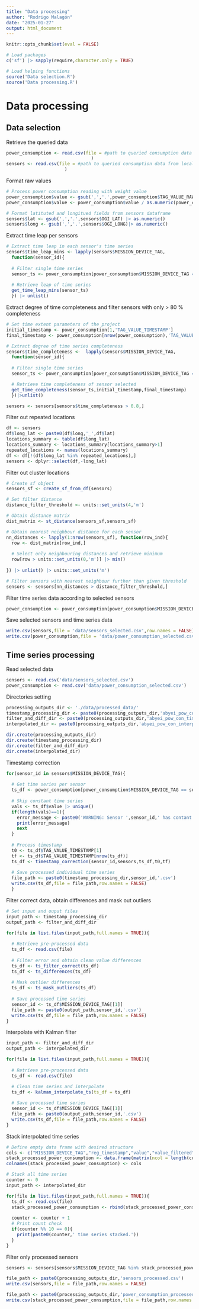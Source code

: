 ```yaml
---
title: "Data processing"
author: "Rodrigo Malagón"
date: "2025-01-27"
output: html_document
---
```


```r
knitr::opts_chunk$set(eval = FALSE)

# Load packages
c('sf') |> sapply(require,character.only = TRUE)

# Load helping functions
source('Data selection.R')
source('Data processing.R')
```

# Data processing


## Data selection
Retrieve the queried data
```r
power_consumption <- read.csv(file = #path to queried consumption data from local SQL database
                                )
sensors <- read.csv(file = #path to queried consumption data from local SQL database
                      )
```

Format raw values
```r
# Process power consumption reading with weight value
power_consumption$value <- gsub(',','.',power_consumption$TAG_VALUE_RAW)|> as.numeric()
power_consumption$value <- power_consumption$value / as.numeric(power_consumption$TAG_WEIGHT)

# Format latituted and longitued fields from sensors dataframe
sensors$lat <- gsub(',','.',sensors$OGI_LAT) |> as.numeric()
sensors$long <- gsub(',','.',sensors$OGI_LONG)|> as.numeric()
```

Extract time leap per sensors
```r
# Extract time leap in each sensor's time series
sensors$time_leap_mins <- lapply(sensors$MISSION_DEVICE_TAG,
  function(sensor_id){
  
  # Filter single time series
  sensor_ts <- power_consumption[power_consumption$MISSION_DEVICE_TAG == sensor_id,]
  
  # Retrieve leap of time series
  get_time_leap_mins(sensor_ts)
  }) |> unlist()
```

Extract degree of time completeness and filter sensors with only > 80 % completeness
```r
# Set time extent parameters of the project
initial_timestamp <- power_consumption[1,'TAG_VALUE_TIMESTAMP']
final_timestamp <- power_consumption[nrow(power_consumption),'TAG_VALUE_TIMESTAMP']

# Extract degree of time series completeness
sensors$time_completeness <-  lapply(sensors$MISSION_DEVICE_TAG,
  function(sensor_id){
  
  # Filter single time series
  sensor_ts <- power_consumption[power_consumption$MISSION_DEVICE_TAG == sensor_id,]

  # Retrieve time completeness of sensor selected
  get_time_completeness(sensor_ts,initial_timestamp,final_timestamp)
  })|>unlist()

sensors <- sensors[sensors$time_completeness > 0.8,]
```

Filter out repeated locations
```r
df <- sensors
df$long_lat <- paste0(df$long,'_',df$lat)
locations_summary <- table(df$long_lat)
locations_summary <- locations_summary[locations_summary>1]
repeated_locations <- names(locations_summary)
df <- df[!(df$long_lat %in% repeated_locations),]
sensors <- dplyr::select(df,-long_lat)
```

Filter out cluster locations
```r
# Create sf object
sensors_sf <- create_sf_from_df(sensors)

# Set filter distance
distance_filter_threshold <- units::set_units(4,'m')

# Obtain distance matrix 
dist_matrix <- st_distance(sensors_sf,sensors_sf)

# Obtain nearest neighbour distance for each sensor
nn_distances <- lapply(1:nrow(sensors_sf), function(row_ind){
  row <- dist_matrix[row_ind,]
  
  # Select only neighbouring distances and retrieve minimum
  row[row > units::set_units(0,'m')] |> min()
  
}) |> unlist() |> units::set_units('m')

# Filter sensors with nearest neighbour further than given threshold
sensors <- sensors[nn_distances > distance_filter_threshold,]
```


Filter time series data according to selected sensors
```r
power_consumption <- power_consumption[power_consumption$MISSION_DEVICE_TAG %in% sensors$MISSION_DEVICE_TAG,]
```


Save selected sensors and time series data
```r
write.csv(sensors,file = 'data/sensors_selected.csv',row.names = FALSE)
write.csv(power_consumption,file = 'data/power_consumption_selected.csv',row.names = FALSE)
```




## Time series processing
Read selected data
```r
sensors <- read.csv('data/sensors_selected.csv')
power_consumption <- read.csv('data/power_consumption_selected.csv')
```



Directories setting
```r
processing_outputs_dir <- './data/processed_data/'
timestamp_processing_dir <- paste0(processing_outputs_dir,'abyei_pow_con_processed_timestamp/')
filter_and_diff_dir <- paste0(processing_outputs_dir,'abyei_pow_con_time_series_diffs/')
interpolated_dir <- paste0(processing_outputs_dir,'abyei_pow_con_interpolated_time_series_diffs/')

dir.create(processing_outputs_dir)
dir.create(timestamp_processing_dir)
dir.create(filter_and_diff_dir)
dir.create(interpolated_dir)
```


Timestamp correction
```r
for(sensor_id in sensors$MISSION_DEVICE_TAG){
  
  # Get time series per sensor
  ts_df <- power_consumption[power_consumption$MISSION_DEVICE_TAG == sensor_id,]
  
  # Skip constant time series
  vals <- ts_df$value |> unique() 
  if(length(vals)==1){
    error_message <- paste0('WARNING: Sensor ',sensor_id,' has contant values! Time series skipped.')
    print(error_message)
    next
  }
  
  # Process timestamp
  t0 <- ts_df$TAG_VALUE_TIMESTAMP[1]
  tf <- ts_df$TAG_VALUE_TIMESTAMP[nrow(ts_df)]
  ts_df <- timestamp_correction(sensor_id,sensors,ts_df,t0,tf)
  
  # Save processed individual time series
  file_path <- paste0(timestamp_processing_dir,sensor_id,'.csv')
  write.csv(ts_df,file = file_path,row.names = FALSE)
  }
```

Filter correct data, obtain differences and mask out outliers
```r
# Set input and ouput files
input_path <- timestamp_processing_dir
output_path <- filter_and_diff_dir

for(file in list.files(input_path,full.names = TRUE)){
  
  # Retrieve pre-processed data
  ts_df <- read.csv(file)
  
  # Filter error and obtain clean value differences
  ts_df <- ts_filter_correct(ts_df)
  ts_df <- ts_differences(ts_df)
  
  # Mask outlier differences
  ts_df <- ts_mask_outliers(ts_df)
  
  # Save processed time series
  sensor_id <- ts_df$MISSION_DEVICE_TAG[[1]]
  file_path <- paste0(output_path,sensor_id,'.csv')
  write.csv(ts_df,file = file_path,row.names = FALSE)
}
```

Interpolate with Kalman filter
```r
input_path <- filter_and_diff_dir
output_path <- interpolated_dir

for(file in list.files(input_path,full.names = TRUE)){
    
  # Retrieve pre-processed data
  ts_df <- read.csv(file)

  # Clean time series and interpolate
  ts_df <- kalman_interpolate_ts(ts_df = ts_df)
  
  # Save processed time series
  sensor_id <- ts_df$MISSION_DEVICE_TAG[[1]]
  file_path <- paste0(output_path,sensor_id,'.csv')
  write.csv(ts_df,file = file_path,row.names = FALSE)
}
```


Stack interpolated time series
```r
# Define empty data frame with desired structure
cols <- c("MISSION_DEVICE_TAG","reg_timestamp","value","value_filtered",'value_diff_raw',"value_diff","value_diff_interpolated")
stack_processed_power_consumption <- data.frame(matrix(ncol = length(cols),nrow = 0))
colnames(stack_processed_power_consumption) <- cols

# Stack all time series
counter <- 0
input_path <- interpolated_dir

for(file in list.files(input_path,full.names = TRUE)){
  ts_df <- read.csv(file)
  stack_processed_power_consumption <- rbind(stack_processed_power_consumption,ts_df)
  
  counter <- counter + 1
  # Print count check
  if(counter %% 10 == 0){
    print(paste0(counter,' time series stacked.'))
  }
}
```


Filter only processed sensors
```r
sensors <- sensors[sensors$MISSION_DEVICE_TAG %in% stack_processed_power_consumption$MISSION_DEVICE_TAG,]
```


```r
file_path <- paste0(processing_outputs_dir,'sensors_processed.csv')
write.csv(sensors,file = file_path,row.names = FALSE)

file_path <- paste0(processing_outputs_dir,'power_consumption_processed.csv')
write.csv(stack_processed_power_consumption,file = file_path,row.names = FALSE)
```


